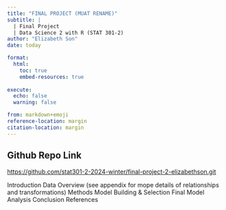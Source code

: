 ```yaml
---
title: "FINAL PROJECT (MUAT RENAME)"
subtitle: |
  | Final Project 
  | Data Science 2 with R (STAT 301-2)
author: "Elizabeth Son"
date: today

format:
  html:
    toc: true
    embed-resources: true
    
execute:
  echo: false
  warning: false

from: markdown+emoji 
reference-location: margin
citation-location: margin
---
```


::: {.callout-tip icon=false}

## Github Repo Link

[https://github.com/stat301-2-2024-winter/final-project-2-elizabethson.git](https://github.com/stat301-2-2024-winter/final-project-2-elizabethson.git)

:::

Introduction
Data Overview (see appendix for mope details of relationships and transformations)
Methods
Model Building & Selection
Final Model Analysis
Conclusion
References